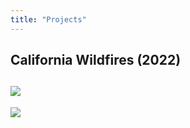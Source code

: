 ```yaml
---
title: "Projects"
---
```


## California Wildfires (2022)

## ![](images/facilitiespng.png)

![](images/pm25.png)
